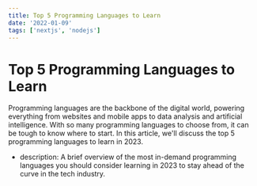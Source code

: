 ```yaml
---
title: Top 5 Programming Languages to Learn
date: '2022-01-09'
tags: ['nextjs', 'nodejs']
---
```


# Top 5 Programming Languages to Learn

Programming languages are the backbone of the digital world, powering everything from websites and mobile apps to data analysis and artificial intelligence. With so many programming languages to choose from, it can be tough to know where to start. In this article, we'll discuss the top 5 programming languages to learn in 2023.

<CustomImage src='https://raw.githubusercontent.com/Chukwuemekamusic/blogPosts/master/images/program/strategy.jpg' alt='ChatGPT provides update'/>

* description: A brief overview of the most in-demand programming languages you should consider learning in 2023 to stay ahead of the curve in the tech industry.